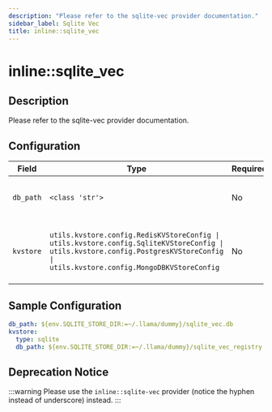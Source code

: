```yaml
---
description: "Please refer to the sqlite-vec provider documentation."
sidebar_label: Sqlite Vec
title: inline::sqlite_vec
---
```


# inline::sqlite_vec

## Description


Please refer to the sqlite-vec provider documentation.


## Configuration

| Field | Type | Required | Default | Description |
|-------|------|----------|---------|-------------|
| `db_path` | `<class 'str'>` | No |  | Path to the SQLite database file |
| `kvstore` | `utils.kvstore.config.RedisKVStoreConfig \| utils.kvstore.config.SqliteKVStoreConfig \| utils.kvstore.config.PostgresKVStoreConfig \| utils.kvstore.config.MongoDBKVStoreConfig` | No | sqlite | Config for KV store backend (SQLite only for now) |

## Sample Configuration

```yaml
db_path: ${env.SQLITE_STORE_DIR:=~/.llama/dummy}/sqlite_vec.db
kvstore:
  type: sqlite
  db_path: ${env.SQLITE_STORE_DIR:=~/.llama/dummy}/sqlite_vec_registry.db
```
## Deprecation Notice

:::warning
Please use the `inline::sqlite-vec` provider (notice the hyphen instead of underscore) instead.
:::

